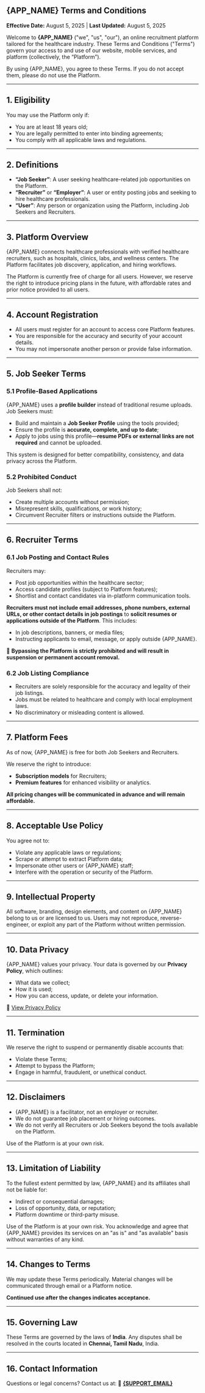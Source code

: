 
## {APP_NAME} Terms and Conditions

**Effective Date:** August 5, 2025 | **Last Updated:** August 5, 2025

Welcome to **{APP_NAME}** ("we", "us", "our"), an online recruitment platform tailored for the healthcare industry. These Terms and Conditions ("Terms") govern your access to and use of our website, mobile services, and platform (collectively, the “Platform”).

By using {APP_NAME}, you agree to these Terms. If you do not accept them, please do not use the Platform.

---

## 1. Eligibility

You may use the Platform only if:

* You are at least 18 years old;
* You are legally permitted to enter into binding agreements;
* You comply with all applicable laws and regulations.

---

## 2. Definitions

* **“Job Seeker”**: A user seeking healthcare-related job opportunities on the Platform.
* **“Recruiter”** or **“Employer”**: A user or entity posting jobs and seeking to hire healthcare professionals.
* **“User”**: Any person or organization using the Platform, including Job Seekers and Recruiters.

---

## 3. Platform Overview

{APP_NAME} connects healthcare professionals with verified healthcare recruiters, such as hospitals, clinics, labs, and wellness centers. The Platform facilitates job discovery, application, and hiring workflows.

The Platform is currently free of charge for all users. However, we reserve the right to introduce pricing plans in the future, with affordable rates and prior notice provided to all users.

---

## 4. Account Registration

* All users must register for an account to access core Platform features.
* You are responsible for the accuracy and security of your account details.
* You may not impersonate another person or provide false information.

---

## 5. Job Seeker Terms

### 5.1 Profile-Based Applications

{APP_NAME} uses a **profile builder** instead of traditional resume uploads. Job Seekers must:

* Build and maintain a **Job Seeker Profile** using the tools provided;
* Ensure the profile is **accurate, complete, and up to date**;
* Apply to jobs using this profile—**resume PDFs or external links are not required** and cannot be uploaded.

This system is designed for better compatibility, consistency, and data privacy across the Platform.

### 5.2 Prohibited Conduct

Job Seekers shall not:

* Create multiple accounts without permission;
* Misrepresent skills, qualifications, or work history;
* Circumvent Recruiter filters or instructions outside the Platform.

---

## 6. Recruiter Terms

### 6.1 Job Posting and Contact Rules

Recruiters may:

* Post job opportunities within the healthcare sector;
* Access candidate profiles (subject to Platform features);
* Shortlist and contact candidates via in-platform communication tools.

**Recruiters must not include email addresses, phone numbers, external URLs, or other contact details in job postings** to **solicit resumes or applications outside of the Platform**. This includes:

* In job descriptions, banners, or media files;
* Instructing applicants to email, message, or apply outside {APP_NAME}.

🚫 **Bypassing the Platform is strictly prohibited and will result in suspension or permanent account removal.**

### 6.2 Job Listing Compliance

* Recruiters are solely responsible for the accuracy and legality of their job listings.
* Jobs must be related to healthcare and comply with local employment laws.
* No discriminatory or misleading content is allowed.

---

## 7. Platform Fees

As of now, {APP_NAME} is free for both Job Seekers and Recruiters.

We reserve the right to introduce:

* **Subscription models** for Recruiters;
* **Premium features** for enhanced visibility or analytics.

**All pricing changes will be communicated in advance and will remain affordable.**

---

## 8. Acceptable Use Policy

You agree not to:

* Violate any applicable laws or regulations;
* Scrape or attempt to extract Platform data;
* Impersonate other users or {APP_NAME} staff;
* Interfere with the operation or security of the Platform.

---

## 9. Intellectual Property

All software, branding, design elements, and content on {APP_NAME} belong to us or are licensed to us. Users may not reproduce, reverse-engineer, or exploit any part of the Platform without written permission.

---

## 10. Data Privacy

{APP_NAME} values your privacy. Your data is governed by our **Privacy Policy**, which outlines:

* What data we collect;
* How it is used;
* How you can access, update, or delete your information.

📄 <a href={links.privacy}>View Privacy Policy</a>

---

## 11. Termination

We reserve the right to suspend or permanently disable accounts that:

* Violate these Terms;
* Attempt to bypass the Platform;
* Engage in harmful, fraudulent, or unethical conduct.

---

## 12. Disclaimers

* {APP_NAME} is a facilitator, not an employer or recruiter.
* We do not guarantee job placement or hiring outcomes.
* We do not verify all Recruiters or Job Seekers beyond the tools available on the Platform.

Use of the Platform is at your own risk.

---

## 13. Limitation of Liability

To the fullest extent permitted by law, {APP_NAME} and its affiliates shall not be liable for:

* Indirect or consequential damages;
* Loss of opportunity, data, or reputation;
* Platform downtime or third-party misuse.

Use of the Platform is at your own risk. You acknowledge and agree that {APP_NAME} provides its services on an "as is" and "as available" basis without warranties of any kind.

---

## 14. Changes to Terms

We may update these Terms periodically. Material changes will be communicated through email or a Platform notice.

**Continued use after the changes indicates acceptance.**

---

## 15. Governing Law

These Terms are governed by the laws of **India**. Any disputes shall be resolved in the courts located in **Chennai, Tamil Nadu**, India.

---

## 16. Contact Information

Questions or legal concerns? Contact us at:
📧 **[{SUPPORT_EMAIL}](mailto:{SUPPORT_EMAIL})**
